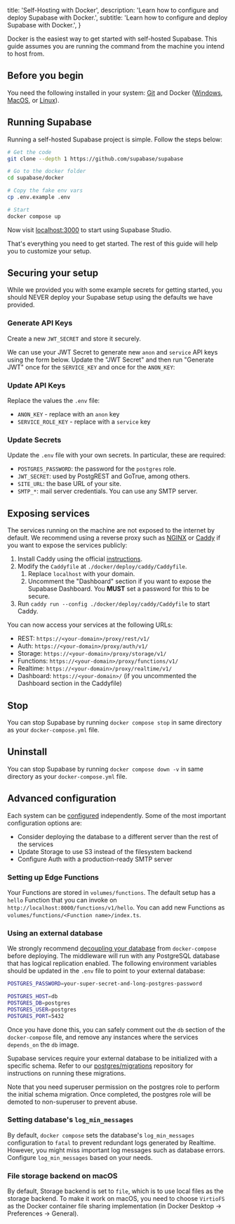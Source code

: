 
  title: 'Self-Hosting with Docker',
  description: 'Learn how to configure and deploy Supabase with Docker.',
  subtitle: 'Learn how to configure and deploy Supabase with Docker.',
}

Docker is the easiest way to get started with self-hosted Supabase. This guide assumes you are running the command from the machine you intend to host from.

## Before you begin

You need the following installed in your system: [Git](https://git-scm.com/downloads) and Docker ([Windows](https://docs.docker.com/desktop/install/windows-install/), [MacOS](https://docs.docker.com/desktop/install/mac-install/), or [Linux](https://docs.docker.com/desktop/install/linux-install/)).

## Running Supabase

Running a self-hosted Supabase project is simple. Follow the steps below:

```sh
# Get the code
git clone --depth 1 https://github.com/supabase/supabase

# Go to the docker folder
cd supabase/docker

# Copy the fake env vars
cp .env.example .env

# Start
docker compose up
```

Now visit [localhost:3000](http://localhost:3000) to start using Supabase Studio.

That's everything you need to get started. The rest of this guide will help you to customize your setup.

## Securing your setup

While we provided you with some example secrets for getting started, you should NEVER deploy your Supabase setup using the defaults we have provided.

### Generate API Keys

Create a new `JWT_SECRET` and store it securely. 

We can use your JWT Secret to generate new `anon` and `service` API keys using the form below. Update the "JWT Secret" and then run "Generate JWT" once for the `SERVICE_KEY` and once for the `ANON_KEY`:

<JwtGenerator />

### Update API Keys

Replace the values the `.env` file:

  - `ANON_KEY` - replace with an `anon` key
  - `SERVICE_ROLE_KEY` - replace with a `service` key

### Update Secrets

Update the `.env` file with your own secrets. In particular, these are required:

- `POSTGRES_PASSWORD`: the password for the `postgres` role.
- `JWT_SECRET`: used by PostgREST and GoTrue, among others.
- `SITE_URL`: the base URL of your site.
- `SMTP_*`: mail server credentials. You can use any SMTP server.

## Exposing services

The services running on the machine are not exposed to the internet by default. We recommend using a reverse proxy such as [NGINX](https://www.nginx.com/) or [Caddy](https://caddyserver.com/) if you want to expose the services publicly:

1. Install Caddy using the official [instructions](https://caddyserver.com/docs/install).
2. Modify the `Caddyfile` at `./docker/deploy/caddy/Caddyfile`.
    1. Replace `localhost` with your domain.
    2. Uncomment the "Dashboard" section if you want to expose the Supabase Dashboard. You **MUST** set a password for this to be secure.
3. Run `caddy run --config ./docker/deploy/caddy/Caddyfile` to start Caddy.

You can now access your services at the following URLs:

- REST: `https://<your-domain>/proxy/rest/v1/`
- Auth: `https://<your-domain>/proxy/auth/v1/`
- Storage: `https://<your-domain>/proxy/storage/v1/`
- Functions: `https://<your-domain>/proxy/functions/v1/`
- Realtime: `https://<your-domain>/proxy/realtime/v1/`
- Dashboard: `https://<your-domain>/` (if you uncommented the Dashboard section in the Caddyfile)

## Stop 

You can stop Supabase by running `docker compose stop` in same directory as your `docker-compose.yml` file.

## Uninstall

You can stop Supabase by running `docker compose down -v` in same directory as your `docker-compose.yml` file.

## Advanced configuration

Each system can be [configured](../self-hosting#configuration) independently. Some of the most important configuration options are:

- Consider deploying the database to a different server than the rest of the services
- Update Storage to use S3 instead of the filesystem backend
- Configure Auth with a production-ready SMTP server

### Setting up Edge Functions

Your Functions are stored in `volumes/functions`. The default setup has a `hello` Function that you can invoke on `http://localhost:8000/functions/v1/hello`. You can add new Functions as `volumes/functions/<Function name>/index.ts`.


### Using an external database

We strongly recommend [decoupling your database](../self-hosting#managing-your-database) from `docker-compose` before deploying.
The middleware will run with any PostgreSQL database that has logical replication enabled. The following environment variables should be updated
in the `.env` file to point to your external database:

```bash .env
POSTGRES_PASSWORD=your-super-secret-and-long-postgres-password

POSTGRES_HOST=db
POSTGRES_DB=postgres
POSTGRES_USER=postgres
POSTGRES_PORT=5432
```

Once you have done this, you can safely comment out the `db` section of the `docker-compose` file, and remove any instances where the services `depends_on` the `db` image.

Supabase services require your external database to be initialized with a specific schema. Refer to our [postgres/migrations](https://github.com/supabase/postgres/tree/develop/migrations) repository for instructions on running these migrations.

Note that you need superuser permission on the postgres role to perform the initial schema migration. Once completed, the postgres role will be demoted to non-superuser to prevent abuse.

### Setting database's `log_min_messages`

By default, `docker compose` sets the database's `log_min_messages` configuration to `fatal` to prevent redundant logs generated by Realtime.
However, you might miss important log messages such as database errors. Configure `log_min_messages` based on your needs.

### File storage backend on macOS

By default, Storage backend is set to `file`, which is to use local files as the storage backend. To make it work on macOS, you need to choose `VirtioFS` as the Docker container file sharing implementation (in Docker Desktop -> Preferences -> General).


